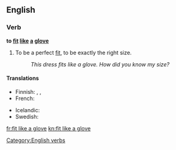 ==English==

===Verb===
'''to [[fit]] [[like]] [[a]] [[glove]]'''

# {{simile}} To be a perfect [[fit]], to be exactly the right size.
#: ''This dress fits like a glove. How did you know my size?''

====Translations====
{{trans-top|to be a perfect fit, to be exactly the right size}}
* Finnish: {{t-|fi|sopia kuin valettu}} {{qualifier|idiomatic}}, {{t-|fi|sopia kuin nakutettu}} {{qualifier|idiomatic}}, {{t-|fi|sopia kuin nyrkki silmään}} {{qualifier|idiomatic|jocular}}
* French: {{t+|fr|aller comme un gant}}
{{trans-mid}}
* Icelandic: {{t+|is|falla eins og flís við rass}}
* Swedish: {{t-|sv|passa som hand i handske}}
{{trans-bottom}}

[[Category:English verbs]]

[[fr:fit like a glove]]
[[kn:fit like a glove]]